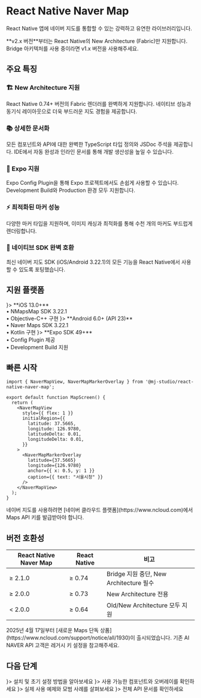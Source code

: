 
# React Native Naver Map

React Native 앱에 네이버 지도를 통합할 수 있는 강력하고 유연한 라이브러리입니다.

<Callout type="info" emoji="🚀">
  **v2.x 버전**부터는 React Native의 New Architecture (Fabric)만 지원합니다.
  Bridge 아키텍처를 사용 중이라면 v1.x 버전을 사용해주세요.
</Callout>

## 주요 특징

### 🏗️ New Architecture 지원
React Native 0.74+ 버전의 Fabric 렌더러를 완벽하게 지원합니다. 네이티브 성능과 동기식 레이아웃으로 더욱 부드러운 지도 경험을 제공합니다.

### 📚 상세한 문서화
모든 컴포넌트와 API에 대한 완벽한 TypeScript 타입 정의와 JSDoc 주석을 제공합니다. IDE에서 자동 완성과 인라인 문서를 통해 개발 생산성을 높일 수 있습니다.

### 📱 Expo 지원
Expo Config Plugin을 통해 Expo 프로젝트에서도 손쉽게 사용할 수 있습니다. Development Build와 Production 환경 모두 지원합니다.

### ⚡ 최적화된 마커 성능
다양한 마커 타입을 지원하며, 이미지 캐싱과 최적화를 통해 수천 개의 마커도 부드럽게 렌더링합니다.

### 🔄 네이티브 SDK 완벽 호환
최신 네이버 지도 SDK (iOS/Android 3.22.1)의 모든 기능을 React Native에서 사용할 수 있도록 포팅했습니다.

## 지원 플랫폼

<Cards>
  <Card title="iOS" href="/installation/ios" icon={<Smartphone className="w-8 h-8" />}>
    **iOS 13.0+**<br/>
    • NMapsMap SDK 3.22.1<br/>
    • Objective-C++ 구현
  </Card>
  <Card title="Android" href="/installation/android" icon={<Monitor className="w-8 h-8" />}>
    **Android 6.0+ (API 23)**<br/>
    • Naver Maps SDK 3.22.1<br/>
    • Kotlin 구현
  </Card>
  <Card title="Expo" href="/installation/expo" icon={<Package className="w-8 h-8" />}>
    **Expo SDK 49+**<br/>
    • Config Plugin 제공<br/>
    • Development Build 지원
  </Card>
</Cards>

## 빠른 시작

```tsx
import { NaverMapView, NaverMapMarkerOverlay } from '@mj-studio/react-native-naver-map';

export default function MapScreen() {
  return (
    <NaverMapView
      style={{ flex: 1 }}
      initialRegion={{
        latitude: 37.5665,
        longitude: 126.9780,
        latitudeDelta: 0.01,
        longitudeDelta: 0.01,
      }}
    >
      <NaverMapMarkerOverlay
        latitude={37.5665}
        longitude={126.9780}
        anchor={{ x: 0.5, y: 1 }}
        caption={{ text: "서울시청" }}
      />
    </NaverMapView>
  );
}
```

<Callout type="warning">
  네이버 지도를 사용하려면 [네이버 클라우드 플랫폼](https://www.ncloud.com)에서 Maps API 키를 발급받아야 합니다.
</Callout>

## 버전 호환성

| React Native Naver Map | React Native | 비고 |
|---|---|---|
| ≥ 2.1.0 | ≥ 0.74 | Bridge 지원 중단, New Architecture 필수 |
| ≥ 2.0.0 | ≥ 0.73 | New Architecture 전용 |
| < 2.0.0 | ≥ 0.64 | Old/New Architecture 모두 지원 |

<Callout>
  2025년 4월 17일부터 [새로운 Maps 단독 상품](https://www.ncloud.com/support/notice/all/1930)이 출시되었습니다.
  기존 AI NAVER API 고객은 레거시 키 설정을 참고해주세요.
</Callout>

## 다음 단계

<Cards>
  <Card title="시작하기" href="/getting-started" icon={<Play className="w-6 h-6" />}>
    설치 및 초기 설정 방법을 알아보세요
  </Card>
  <Card title="컴포넌트" href="/components" icon={<Puzzle className="w-6 h-6" />}>
    사용 가능한 컴포넌트와 오버레이를 확인하세요
  </Card>
  <Card title="가이드" href="/guides" icon={<BookOpen className="w-6 h-6" />}>
    실제 사용 예제와 모범 사례를 살펴보세요
  </Card>
  <Card title="API 레퍼런스" href="/api" icon={<FileText className="w-6 h-6" />}>
    전체 API 문서를 확인하세요
  </Card>
</Cards>
